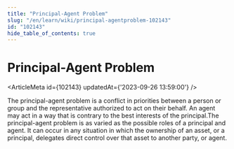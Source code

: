 ```yaml
---
title: "Principal-Agent Problem"
slug: "/en/learn/wiki/principal-agentproblem-102143"
id: "102143"
hide_table_of_contents: true
---
```



# Principal-Agent Problem

<ArticleMeta id={102143} updatedAt={'2023-09-26 13:59:00'} />
<div className='border-solid border-b border-t-0 my-4 border-[var(--ifm-color-gray-300)]' />

The principal-agent problem is a conflict in priorities between a person or group and the representative authorized to act on their behalf. An agent may act in a way that is contrary to the best interests of the principal.The principal-agent problem is as varied as the possible roles of a principal and agent. It can occur in any situation in which the ownership of an asset, or a principal, delegates direct control over that asset to another party, or agent.
